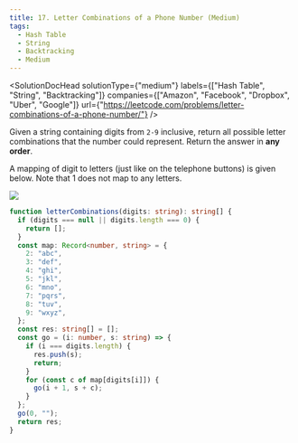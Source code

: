 ```yaml
---
title: 17. Letter Combinations of a Phone Number (Medium)
tags:
  - Hash Table
  - String
  - Backtracking
  - Medium
---
```



<SolutionDocHead
  solutionType={"medium"}
  labels={["Hash Table", "String", "Backtracking"]}
  companies={["Amazon", "Facebook", "Dropbox", "Uber", "Google"]}
  url={"https://leetcode.com/problems/letter-combinations-of-a-phone-number/"}
/>

Given a string containing digits from `2-9` inclusive, return all possible letter combinations that the number could represent. Return the answer in <b>any order</b>.

A mapping of digit to letters (just like on the telephone buttons) is given below. Note that 1 does not map to any letters.

<img src={imageURL} />

```ts title=solution.ts
function letterCombinations(digits: string): string[] {
  if (digits === null || digits.length === 0) {
    return [];
  }
  const map: Record<number, string> = {
    2: "abc",
    3: "def",
    4: "ghi",
    5: "jkl",
    6: "mno",
    7: "pqrs",
    8: "tuv",
    9: "wxyz",
  };
  const res: string[] = [];
  const go = (i: number, s: string) => {
    if (i === digits.length) {
      res.push(s);
      return;
    }
    for (const c of map[digits[i]]) {
      go(i + 1, s + c);
    }
  };
  go(0, "");
  return res;
}
```
